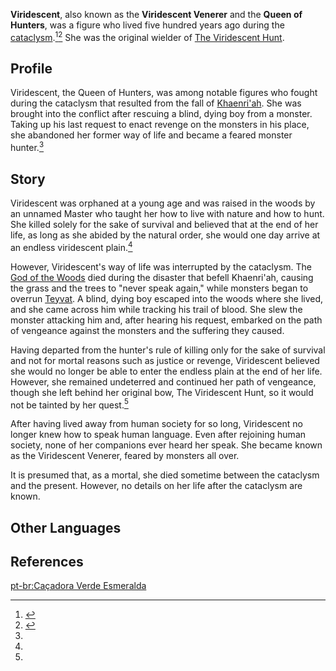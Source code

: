 {{About|the historical character|the artifact set|Viridescent Venerer}}
{{Character Infobox
|type             = Historical
|deceased         = Past
|title            = The Viridescent Venerer
|title2           = Queen of Hunters
}}
'''Viridescent''', also known as the '''Viridescent Venerer''' and the '''Queen of Hunters''', was a figure who lived five hundred years ago during the [[cataclysm]].<ref name="VV">{{Ref/ArtiSet|Viridescent Venerer}}</ref><ref name="VH">{{Ref/Weapon|The Viridescent Hunt}}</ref> She was the original wielder of [[The Viridescent Hunt]].

==Profile==
Viridescent, the Queen of Hunters, was among notable figures who fought during the cataclysm that resulted from the fall of [[Khaenri'ah]]. She was brought into the conflict after rescuing a blind, dying boy from a monster. Taking up his last request to enact revenge on the monsters in his place, she abandoned her former way of life and became a feared monster hunter.<ref name="VV" />

==Story==
Viridescent was orphaned at a young age and was raised in the woods by an unnamed Master who taught her how to live with nature and how to hunt. She killed solely for the sake of survival and believed that at the end of her life, as long as she abided by the natural order, she would one day arrive at an endless viridescent plain.<ref name="VH" />

However, Viridescent's way of life was interrupted by the cataclysm. The [[God of the Woods]] died during the disaster that befell Khaenri'ah, causing the grass and the trees to "never speak again," while monsters began to overrun [[Teyvat]]. A blind, dying boy escaped into the woods where she lived, and she came across him while tracking his trail of blood. She slew the monster attacking him and, after hearing his request, embarked on the path of vengeance against the monsters and the suffering they caused.

Having departed from the hunter's rule of killing only for the sake of survival and not for mortal reasons such as justice or revenge, Viridescent believed she would no longer be able to enter the endless plain at the end of her life. However, she remained undeterred and continued her path of vengeance, though she left behind her original bow, The Viridescent Hunt, so it would not be tainted by her quest.<ref name="VH" />

After having lived away from human society for so long, Viridescent no longer knew how to speak human language. Even after rejoining human society, none of her companions ever heard her speak. She became known as the Viridescent Venerer, feared by monsters all over.

It is presumed that, as a mortal, she died sometime between the cataclysm and the present. However, no details on her life after the cataclysm are known.

==Other Languages==
{{Other Languages
|default_hidden = 1
|en      = Viridescent<!--all transcripts from [[The Viridescent Hunt]], other mentions seem to refer to her title rather than her name-->
|zhs     = 薇瑞迭瑟恩
|zhs_rm  = Wēiruìdiésè'ēn
|zht     = 薇瑞迭瑟恩
|zht_rm  = Wéiruìdiésè'ēn
|ja      = ヴィリデセルン
|ja_rm   = Virideserun
|ko      = 뷔엘데센트
|ko_rm   = Bwi'eoldesenteu
|es      = Veridiscente
|fr      = Verdésienne
|ru      = Веридисцент
|th      = Verdesian
|vi      = Viridescent
|de      = Viridescent
|id      = Viridescent
|pt      = Viridescent
}}

==References==
{{Reflist}}
[[pt-br:Caçadora Verde Esmeralda]]